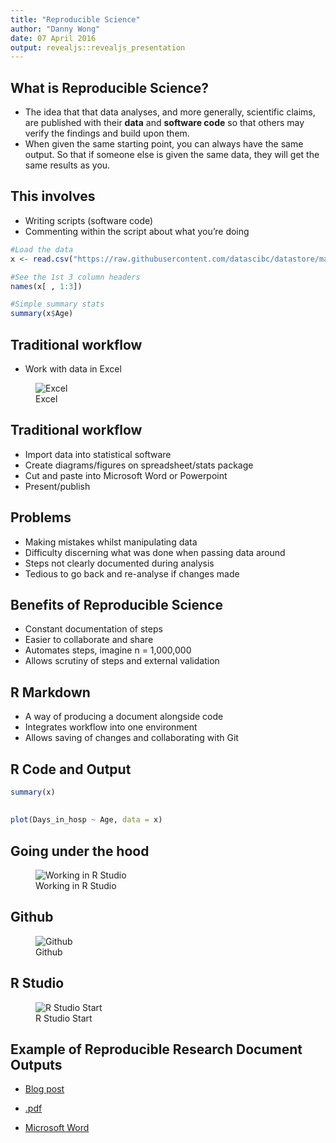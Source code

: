 ```yaml
---
title: "Reproducible Science"
author: "Danny Wong"
date: 07 April 2016
output: revealjs::revealjs_presentation
---
```


## What is Reproducible Science?

- The idea that that data analyses, and more generally, scientific claims, are published with their **data** and **software code** so that others may verify the findings and build upon them.
- When given the same starting point, you can always have the same output. So that if someone else is given the same data, they will get the same results as you.

## This involves

- Writing scripts (software code)
- Commenting within the script about what you're doing

```r
#Load the data
x <- read.csv("https://raw.githubusercontent.com/datascibc/datastore/master/Breast%20research%20data-%20final1a.csv?token=AIlCxru--M8yReTXWh4hSpKIlf6BaEffks5XD230wA%3D%3D")

#See the 1st 3 column headers
names(x[ , 1:3])

#Simple summary stats
summary(x$Age)
```

## Traditional workflow

- Work with data in Excel

![Excel](Images/Excel.png)

## Traditional workflow

- Import data into statistical software
- Create diagrams/figures on spreadsheet/stats package
- Cut and paste into Microsoft Word or Powerpoint
- Present/publish

## Problems

- Making mistakes whilst manipulating data
- Difficulty discerning what was done when passing data around
- Steps not clearly documented during analysis
- Tedious to go back and re-analyse if changes made

## Benefits of Reproducible Science

- Constant documentation of steps
- Easier to collaborate and share
- Automates steps, imagine n = 1,000,000
- Allows scrutiny of steps and external validation

## R Markdown

- A way of producing a document alongside code
- Integrates workflow into one environment
- Allows saving of changes and collaborating with Git

## R Code and Output

```r
summary(x)
```

##

```r
plot(Days_in_hosp ~ Age, data = x)
```

## Going under the hood

![Working in R Studio](Images/WorkinginRstudio.png)

## Github

![Github](Images/Github.png)

## R Studio

![R Studio Start](Images/RstudioStart.png)

## Example of Reproducible Research Document Outputs

- [Blog post](http://dannyjnwong.github.io/Helipad-Analysis/)

- [.pdf](https://www.dropbox.com/s/g4rvar9g6ybrpeb/DistanceTimeAnalysis.pdf?dl=0)

- [Microsoft Word](https://www.dropbox.com/s/8h583pps6eo47na/DistanceTimeAnalysis.docx?dl=0)